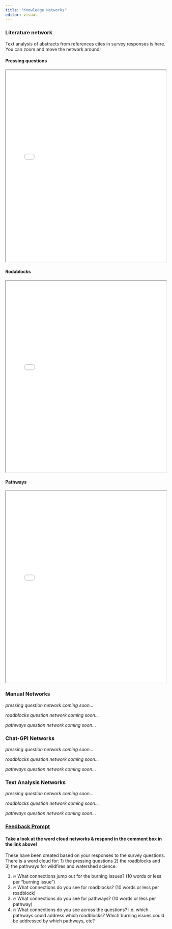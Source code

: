 ```yaml
---
title: "Knowledge Networks"
editor: visual
---
```


### Literature network

Text analysis of abstracts from references cites in survey responses is here. You can zoom and move the network around!

#### Pressing questions

```{=html}
<iframe src="../3-bui-production.hub/pressq_abstract_network.html" width="100%" height="600px" frameborder="1"></iframe>
```

#### Rodablocks

```{=html}
<iframe src="../3-bui-production.hub/roadblocks_abstract_network.html" width="100%" height="600px" frameborder="1"></iframe>
```

#### Pathways

```{=html}
<iframe src="../3-bui-production.hub/pathways_abstract_network.html" width="100%" height="600px" frameborder="1"></iframe>
```


### Manual Networks

*pressing question network coming soon...*

*roadblocks question network coming soon...*

*pathways question network coming soon...*

### Chat-GPI Networks

*pressing question network coming soon...*

*roadblocks question network coming soon...*

*pathways question network coming soon...*

### Text Analysis Networks

*pressing question network coming soon...*

*roadblocks question network coming soon...*

*pathways question network coming soon...*

### [Feedback Prompt](https://github.com/Burning-Issues-Watersheds/5-bui-user.interface/discussions/6)

#### Take a look at the word cloud networks & respond in the comment box in the link above!

These have been created based on your responses to the survey questions. There is a word cloud for: 1) the pressing questions 2) the roadblocks and 3) the pathways for wildfires and watershed science.

1.  🔥 What connections jump out for the burning issues? (10 words or less per "burning issue")
2.  🔥 What connections do you see for roadblocks? (10 words or less per roadblock)
3.  🔥 What connections do you see for pathways? (10 words or less per pathway)
4.  🔥 What connections do you see across the questions? i.e. which pathways could address which roadblocks? Which burning issues could be addressed by which pathways, etc?

